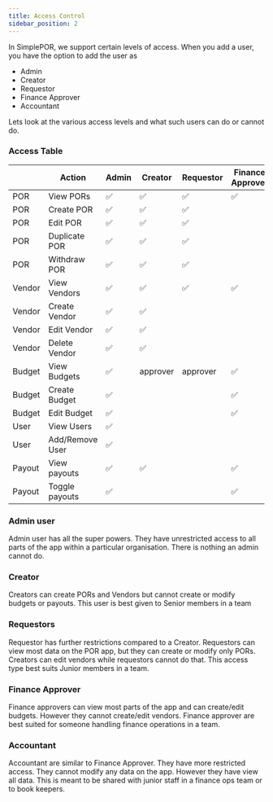 ```yaml
---
title: Access Control
sidebar_position: 2
---
```


In SimplePOR, we support certain levels of access. When you add a user, you have the option to add the user as 

- Admin
- Creator
- Requestor
- Finance Approver
- Accountant

Lets look at the various access levels and what such users can do or cannot do. 


### Access Table 

|        | Action          | Admin              | Creator            | Requestor          | Finance Approver   | Accountant         |
|--------|-----------------|--------------------|--------------------|--------------------|--------------------|--------------------|
| POR    | View PORs       | :white_check_mark: | :white_check_mark: | :white_check_mark: | :white_check_mark: | :white_check_mark: |
| POR    | Create POR      | :white_check_mark: | :white_check_mark: | :white_check_mark: |                    |                    |
| POR    | Edit POR        | :white_check_mark: | :white_check_mark: | :white_check_mark: |                    |                    |
| POR    | Duplicate POR   | :white_check_mark: | :white_check_mark: | :white_check_mark: |                    |                    |
| POR    | Withdraw POR    | :white_check_mark: | :white_check_mark: | :white_check_mark: |                    |                    |
| Vendor | View Vendors    | :white_check_mark: | :white_check_mark: | :white_check_mark: | :white_check_mark: | :white_check_mark: |
| Vendor | Create Vendor   | :white_check_mark: | :white_check_mark: |                    |                    |                    |
| Vendor | Edit Vendor     | :white_check_mark: | :white_check_mark: |                    |                    |                    |
| Vendor | Delete Vendor   | :white_check_mark: | :white_check_mark: |                    |                    |                    |
| Budget | View Budgets    | :white_check_mark: | approver | approver | :white_check_mark: | approver |
| Budget | Create Budget   | :white_check_mark: |                    |                    | :white_check_mark: |                    |
| Budget | Edit Budget     | :white_check_mark: |                    |                    | :white_check_mark: |                    |
| User   | View Users      | :white_check_mark: |                    |                    |                    |                    |
| User   | Add/Remove User | :white_check_mark: |                    |                    |                    |                    |
| Payout | View payouts    | :white_check_mark: | :white_check_mark: |                    | :white_check_mark: | :white_check_mark: |
| Payout | Toggle payouts  | :white_check_mark: |                    |                    | :white_check_mark: |                    |

### Admin user

Admin user has all the super powers. They have unrestricted access to all parts of the app within a particular organisation. There is nothing an admin cannot do.


### Creator

Creators can create PORs and Vendors but cannot create or modify budgets or payouts. This user is best given to Senior members in a team

### Requestors

Requestor has further restrictions compared to a Creator. Requestors can view most data on the POR app, but they can create or modify only PORs. Creators can edit vendors while requestors cannot do that. This access type best suits Junior members in a team. 

### Finance Approver

Finance approvers can view most parts of the app and can create/edit budgets. However they cannot create/edit vendors. Finance approver are best suited for someone handling finance operations in a team. 

### Accountant
Accountant are similar to Finance Approver. They have more restricted access. They cannot modify any data on the app. However they have view all data. This is meant to be shared with junior staff in a finance ops team or to book keepers. 